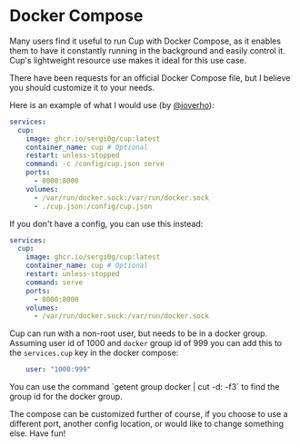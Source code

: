 
# Docker Compose

Many users find it useful to run Cup with Docker Compose, as it enables them to have it constantly running in the background and easily control it. Cup's lightweight resource use makes it ideal for this use case.

There have been requests for an official Docker Compose file, but I believe you should customize it to your needs.

Here is an example of what I would use (by [@ioverho](https://github.com/ioverho)):

```yaml
services:
  cup:
    image: ghcr.io/sergi0g/cup:latest
    container_name: cup # Optional
    restart: unless-stopped
    command: -c /config/cup.json serve
    ports:
      - 8000:8000
    volumes:
      - /var/run/docker.sock:/var/run/docker.sock
      - ./cup.json:/config/cup.json
```

If you don't have a config, you can use this instead:

```yaml
services:
  cup:
    image: ghcr.io/sergi0g/cup:latest
    container_name: cup # Optional
    restart: unless-stopped
    command: serve
    ports:
      - 8000:8000
    volumes:
      - /var/run/docker.sock:/var/run/docker.sock
```

Cup can run with a non-root user, but needs to be in a docker group. Assuming user id of 1000 and `docker` group id of 999 you can add this to the `services.cup` key in the docker compose:
```yaml
    user: "1000:999"
```

<Callout>
You can use the command `getent group docker | cut -d: -f3` to find the group id for the docker group.
</Callout>

The compose can be customized further of course, if you choose to use a different port, another config location, or would like to change something else. Have fun!
